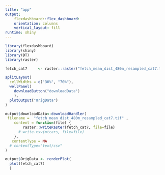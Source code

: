 ```yaml
---
title: "app"
output:
    flexdashboard::flex_dashboard:
    orientation: columns
    vertical_layout: fill
runtime: shiny
---
```


```r
library(flexdashboard)
library(shiny)
library(DT)
library(raster)
```

```r
fetch_cat7     <- raster::raster("fetch_mean_dist_480m_resampled_cat7.tif")
```


```r
splitLayout(
  cellWidths = c("30%", "70%"),
  wellPanel(  
    downloadButton("downloadData")
    ),
  plotOutput("OrigData")
)

output$downloadData<-downloadHandler(
 filename =  "fetch_mean_dist_480m_resampled_cat7.tif" ,
    content = function(file) {
        raster::writeRaster(fetch_cat7, file=file)
      # write.csv(mtcars, file=file)
    },
   contentType = NA
  # contentType="text/csv"
)

output$OrigData <- renderPlot(
  plot(fetch_cat7)
  )
```
